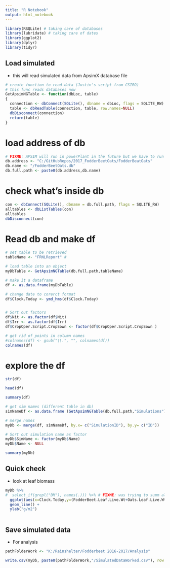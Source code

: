 ```yaml
---
title: "R Notebook"
output: html_notebook
---
```


```r
library(RSQLite) # taking care of databases
library(lubridate) # taking care of dates
library(ggplot2)
library(dplyr)
library(tidyr)
```

## Load simulated

- this will read simulated data from ApsimX database file

```r
# create function to read data (Justin's script from CSIRO)
# this func reads databases now
GetApsimNGTable <- function(dbLoc, table) 
{
  connection <- dbConnect(SQLite(), dbname = dbLoc, flags = SQLITE_RW)
  table <- dbReadTable(connection, table, row.names=NULL)
  dbDisconnect(connection)
  return(table)
}
```

# load address of db
```r
# FIXME: APSIM will run in powerPlant in the future but we have to run locally at the moment
db.address <- "C:/GitHubRepos/2017_FodderBeetOats/FodderBeatOats"
db.name <- "/FodderBeetOats.db"
db.full.path <- paste0(db.address,db.name)
```

# check what's inside db
```r
con <- dbConnect(SQLite(), dbname = db.full.path, flags = SQLITE_RW)
alltables <- dbListTables(con)
alltables
dbDisconnect(con)
```

# Read db and make df

```r

# set table to be retrieved
tableName <- "FRNLReport" # 

# load table into an object
myDbTable <- GetApsimNGTable(db.full.path,tableName)

# make it a dataframe
df <- as.data.frame(myDbTable)

# change date to corerct format 
df$Clock.Today <- ymd_hms(df$Clock.Today)


# Sort out factors
df$Nit <- as.factor(df$Nit)
df$Irr <- as.factor(df$Irr)
df$CropOper.Script.CropSown <- factor(df$CropOper.Script.CropSown )

# get rid of points in column names
#colnames(df) <- gsub("\\.", "", colnames(df))
colnames(df)
```

# explore the df
```r
str(df)
```

```r
head(df)
```

```r
summary(df)
```


```r


# get sim names (different table in db)
simNameDf <- as.data.frame (GetApsimNGTable(db.full.path,"Simulations"))

# merge names
myDb <- merge(df, simNameDf, by.x= c("SimulationID"), by.y= c("ID")) 

# Sort out simulation name as factor
myDb$SimName <- factor(myDb$Name)
myDb$Name <- NULL

summary(myDb)
```
## Quick check

- look at leaf biomass

```r
myDb %>%
#  select_if(grepl("DM"), names(.))) %>% # FIXME: was trying to summ all biomass variables
  ggplot(aes(x=Clock.Today,y=(FodderBeet.Leaf.Live.Wt+Oats.Leaf.Live.Wt),colour=Irr, linetype=Nit)) +
  geom_line() +
  ylab("g/m2")
  
```

## Save simulated data

- For analysis
```r
pathFolderWork <- "K:/Rainshelter/Fodderbeet 2016-2017/Analysis"

write.csv(myDb, paste0(pathFolderWork,"/SimulatedDataWorked.csv"), row.names = FALSE) 
```


